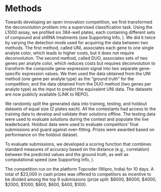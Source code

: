 Methods
========

Towards developing an open innovation competition, we first transformed the deconvolution problem into a supervised classification task. Using the L1000 assay, we profiled six 384-well plates, each containing different sets of compound and shRNA treatments (see Supporting Info, \ref{data-gen}). We did it twice by varying the detection mode used for acquiring the data between two methods. The first method, called UNI, associates each gene to one single analyte color, which leads to higher costs, but it does not require deconvolution.
The second method, called DUO, associates sets of two genes per analyte color, which reduces costs but requires deconvolution to transform the composite gene-expression signal into two separate gene-specific expression values.
We then used the data obtained from the UNI method (one gene per analyte type) as the "ground truth" for the competition; and the data obtained from the DUO method (two genes per analyte type) as the input to predict the equivalent UNI data. The datasets are now publicly available [LINK to REPO]. 

<!-- To do so, the genes are mixed in 1:2 ratio so that the composite signal should have two peaks: a bigger peak for the cluster to the gene for which a larger proportion of beads are present, and a smaller peak representing the other gene.  -->

We randomly split the generated data into training, testing, and holdout datasets of equal size (2 plates each). All the contestants had access to the training data to develop and validate their solutions offline. The testing data were used to evaluate solutions during the contest and populate the live leaderboard. Holdout data were used to evaluate competitors’ final submissions and guard against over-fitting. Prizes were awarded based on performance on the holdout dataset. 

<!-- FOOTNOTE: Since the L1000 assay returns gene-expression profiles for 978 genes, we combined data from two plates to match the amount of data produced.  -->

To evaluate submissions, we developed a scoring function that combines standard measures of accuracy based on the distance (e.g., correlation) between the predicted values and the ground truth, as well as computational speed (see Supporting Info, \ref{scoring-function}).

The competition run on the platform Topcoder (Wipro, India) for 10 days. A total of $23,000 in cash prizes was offered to competitors as incentive to be divided among the top 9 submissions (prize split: $8000, $6000, $4000, $2000, $1000, $800, $600, $400, $100). 

<!-- (spearman rank correlation between algorithmic predictions and the ground-truth data, and AUC between extreme-modulations predicted based on DUO data and observed extreme modulations in UNI data) -->

<!-- 
In biomedical research, our focus here, deconvolution problems are common in multianalyte assay methods. These methods are widely used to do X, Y and Z. In general terms, multianalyte assay methods are based on microspheres with different fluorescence decay times. This feature can be used to do X, Y, and Z. [EXPLAIN BRIEFLY CMap PROBLEM].
One problem with existing approaches is that they […. ]

To identify accurate methods we launched an open challenge that allowed a rapid exploration of different approaches. Key ingredients of there challenges are:
training and testing dataset
benchmark solution to improve
 -->
<!-- alt. wording
In a single experiment, CMap makes 488 measurements, each made by a different colored bead. Each measurement produces an intensity histogram (a list of integers), which characterizes the expression of two distinct genes in the given sample (for a total of 488 x 2 = 976 genes). The genes are mixed in 2:1 ratio. Thus, the areas under the peaks have 2:1 ratio, which enables association of each peak with a specific gene. In the ideal case, each histogram consists of two peaks (see Figure 1), each corresponding to a single gene. 
-->

<!-- alt. wording
Although the scanner is designed to detect only 500 different bead types, CMap uses it to measure ~1,000 landmark genes (978 genes to be exact). Of the 500 available types, 12 are used to measure controls. The remaining 488 colors are each used to measure two genes. The 976 landmark genes (excluding two genes that are measured independently) are grouped into pairs and coupled to beads of the same color. Genes coupled to the same bead color are combined in a ratio of 2:1 prior to use. So, the detected signal intensity for each bead color provides a composite measure of the abundance of the transcripts of the two genes.
-->

<!-- 
## Statistical deconvolution of gene-specific expression profiles.

In each sample, assume fluorescent-intensity values $X_{ij}$ for beads $i=1,2,\dots, n$ and analytes $j=1,2,\dots, J$, and gene-specific proportions $w_{ik}$ for beads $i=1,2,\dots, n$ and genes $k=1,2,\dots, K$. Our model of analyte fluourescent intensity is:
\[
  X_{ij} = \sum_{k=1}^{K} w_{ik} h_{kj} + e_{ij}. 
\]
where $h_{ik}$ is the gene-expression value for genes $k=1,2,\dots, K$ and analytes $j=1,2,\dots, J$. 

For the $UNI$ detection method, the gene-specific proportions are such that each analyte has only one gene. Hence, $w^{\text{uni}}_{ik} = 1$ when $j = k$, and it is zero otherwise. This implies that each sample can detect at most $J$ different genes under the UNI method. 

For the $DUO$ detection method, the gene-specific proportions are such that each analyte is paired with two genes in 1:2 ratio. Hence, pick an element $g\in G^2$ from the set $G^2$ of all non-overlapping subsets of size two of the gene set $G$. For each pair of genes in $g$ associated with an analyte $j$, we have: $w^{\text{duo}}_{i1} = 2/3$, $w_{i2}=1/3$ and is zero otherwise. 
 -->

<!-- from problem statement
Each measurement produces an intensity histogram (a list of integers), which characterizes expression of two distinct genes in the sample (for a total of 488 x 2 = 976 genes). In the ideal case, each histogram consists of two peaks (see Figure 1), each corresponding to a single gene. The genes are mixed in 2:1 ratio, thus the areas under the peaks have 2:1 ratio, which allows us to associate each peak with the specific gene. The median position of each peak corresponds to the gene's expression level, and that's what you need to determine in this challenge.
-->




